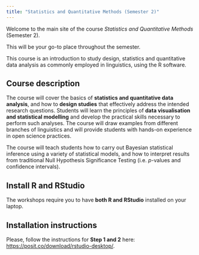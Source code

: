 ```yaml
---
title: "Statistics and Quantitative Methods (Semester 2)"
---
```


Welcome to the main site of the course *Statistics and Quantitative Methods* (Semester 2).

This will be your go-to place throughout the semester.

This course is an introduction to study design, statistics and quantitative data analysis as commonly employed in linguistics, using the R software.

## Course description

The course will cover the basics of **statistics and quantitative data analysis**, and how to **design studies** that effectively address the intended research questions. Students will learn the principles of **data visualisation and statistical modelling** and develop the practical skills necessary to perform such analyses. The course will draw examples from different branches of linguistics and will provide students with hands-on experience in open science practices.

The course will teach students how to carry out Bayesian statistical inference using a variety of statistical models, and how to interpret results from traditional Null Hypothesis Significance Testing (i.e. *p*-values and confidence intervals).

## Install R and RStudio

The workshops require you to have **both R and RStudio** installed on your laptop.

::: {.callout-tip icon="false"}
## Installation instructions

Please, follow the instructions for **Step 1 and 2** here: <https://posit.co/download/rstudio-desktop/>.
:::
